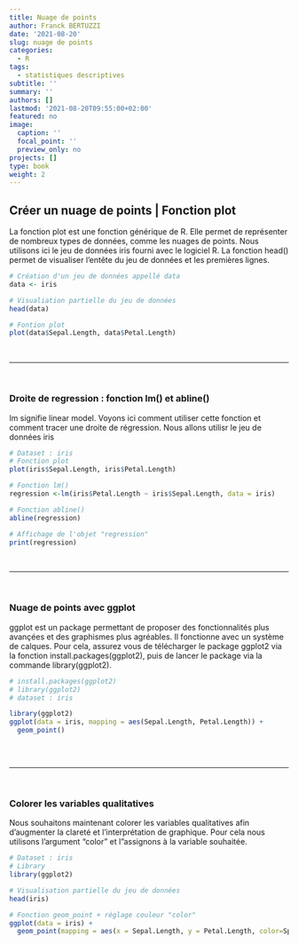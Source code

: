 ```yaml
---
title: Nuage de points
author: Franck BERTUZZI
date: '2021-08-20'
slug: nuage de points
categories:
  - R
tags:
  - statistiques descriptives
subtitle: ''
summary: ''
authors: []
lastmod: '2021-08-20T09:55:00+02:00'
featured: no
image:
  caption: ''
  focal_point: ''
  preview_only: no
projects: []
type: book
weight: 2
---
```


## Créer un nuage de points | Fonction plot
La fonction plot est une fonction générique de R. Elle permet de représenter de nombreux types de données, comme les nuages de points. Nous utilisons ici le jeu de données iris fourni avec le logiciel R. La fonction head() permet de visualiser l'entête du jeu de données et les premières lignes.

```r

# Création d'un jeu de données appellé data
data <- iris

# Visualiation partielle du jeu de données
head(data)

# Fontion plot
plot(data$Sepal.Length, data$Petal.Length)

```


<br>
<hr>
<br>


### Droite de regression : fonction lm() et abline()
lm signifie linear model. Voyons ici comment utiliser cette fonction et comment tracer une droite de régression. Nous allons utilisr le jeu de données iris


```r

# Dataset : iris
# Fonction plot
plot(iris$Sepal.Length, iris$Petal.Length)

# Fonction lm()
regression <-lm(iris$Petal.Length ~ iris$Sepal.Length, data = iris)

# Fonction abline()
abline(regression)

# Affichage de l'objet "regression"
print(regression)

```
<br>
<hr>
<br>

### Nuage de points avec ggplot
ggplot est un package permettant de proposer des fonctionnalités plus avançées et des graphismes plus agréables. Il fonctionne avec un système de calques. Pour cela, assurez vous de télécharger le package ggplot2 via la fonction install.packages(ggplot2), puis de lancer le package via la commande library(ggplot2).

```r
# install.packages(ggplot2)
# library(ggplot2)
# dataset : iris

library(ggplot2)
ggplot(data = iris, mapping = aes(Sepal.Length, Petal.Length)) +
  geom_point() 



```
<br>
<hr>
<br>

### Colorer les variables qualitatives

Nous souhaitons maintenant colorer les variables qualitatives afin d'augmenter la clareté et l'interprétation de graphique. Pour cela nous utilisons l'argument "color" et l"assignons à la variable souhaitée.

```r

# Dataset : iris
# Library
library(ggplot2)

# Visualisation partielle du jeu de données
head(iris)

# Fonction geom_point + réglage couleur "color"
ggplot(data = iris) + 
  geom_point(mapping = aes(x = Sepal.Length, y = Petal.Length, color=Species))

```




